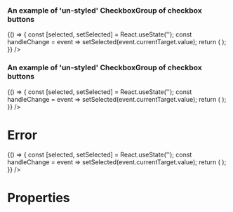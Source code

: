 
<Meta title="DCXLibrary/Form/CheckboxGroup/Unstyled" component={CheckboxGroup} />

### An example of 'un-styled' CheckboxGroup of checkbox buttons

<Canvas>
  <Story name="un-styled-checkboxes">
    {() => {
      const [selected, setSelected] = React.useState('');
      const handleChange = event => setSelected(event.currentTarget.value);
      return (
        <CheckboxGroup
          name="name-of-group"
          type="checkbox"
          legend={{
            text:
              'Heading text customisable by a given priority of type number between 1 to 6 (inclusive)',
            heading: {
              priority: 2,
            },
          }}
          items={[
            {
              label: 'item-label',
              value: 'yes',
              id: 'first',
            },
            {
              label: 'item-label',
              value: 'no',
              id: 'second',
            },
          ]}
          onChange={handleChange}
        />
      );
    }}
    />
  </Story>
</Canvas>

### An example of 'un-styled' CheckboxGroup of checkbox buttons

<Canvas>
  <Story name="un-styled-checkboxes-with-strings">
    {() => {
      const [selected, setSelected] = React.useState('');
      const handleChange = event => setSelected(event.currentTarget.value);
      return (
        <CheckboxGroup
          name="name-of-group"
          items={['yes','no']}
          onChange={handleChange}
        />
      );
    }}
    />
  </Story>
</Canvas>

# Error

<Canvas>
  <Story name="error">
    {() => {
      const [selected, setSelected] = React.useState('');
      const handleChange = event => setSelected(event.currentTarget.value);
      return (
        <CheckboxGroup
          name="name-of-group"
          items={[
            {
              label: 'item-label',
              value: 'yes',
              id: 'first',
            },
          ]}
          onChange={handleChange}
        />
      );
    }}
    />
  </Story>
</Canvas>

# Properties

<Props of={CheckboxGroup} />
